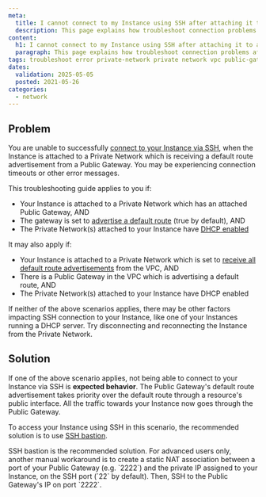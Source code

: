 ```yaml
---
meta:
  title: I cannot connect to my Instance using SSH after attaching it to a Private Network with a Public Gateway
  description: This page explains how troubleshoot connection problems after attaching an Instance to a Private Network which has a Public Gateway
content:
  h1: I cannot connect to my Instance using SSH after attaching it to a Private Network with a Public Gateway
  paragraph: This page explains how troubleshoot connection problems after attaching an Instance to a Private Network which has a Public Gateway
tags: troubleshoot error private-network private network vpc public-gateway
dates:
  validation: 2025-05-05
  posted: 2021-05-26
categories:
  - network
---
```


## Problem

You are unable to successfully [connect to your Instance via SSH](/instances/how-to/connect-to-instance/), when the Instance is attached to a Private Network which is receiving a default route advertisement from a Public Gateway. You may be experiencing connection timeouts or other error messages.

This troubleshooting guide applies to you if:

- Your Instance is attached to a Private Network which has an attached Public Gateway, AND
- The gateway is set to [advertise a default route](/public-gateways/concepts/#default-route) (true by default), AND
- The Private Network(s) attached to your Instance have [DHCP enabled](/vpc/how-to/activate-dhcp/)

It may also apply if:

- Your Instance is attached to a Private Network which is set to [receive all default route advertisements](/vpc/how-to/manage-routing/#how-to-manage-default-route-scope) from the VPC, AND
- There is a Public Gateway in the VPC which is advertising a default route, AND
- The Private Network(s) attached to your Instance have DHCP enabled

If neither of the above scenarios applies, there may be other factors impacting SSH connection to your Instance, like one of your Instances running a DHCP server. Try disconnecting and reconnecting the Instance from the Private Network. 

## Solution

If one of the above scenario applies, not being able to connect to your Instance via SSH is **expected behavior**. The Public Gateway's default route advertisement takes priority over the default route through a resource's public interface. All the traffic towards your Instance now goes through the Public Gateway. 

To access your Instance using SSH in this scenario, the recommended solution is to use [SSH bastion](/public-gateways/how-to/use-ssh-bastion/).

<Message type="important">
SSH bastion is the recommended solution. For advanced users only, another manual workaround is to create a static NAT association between a port of your Public Gateway (e.g. `2222`) and the private IP assigned to your Instance, on the SSH port (`22` by default). Then, SSH to the Public Gateway's IP on port `2222`.
</Message>